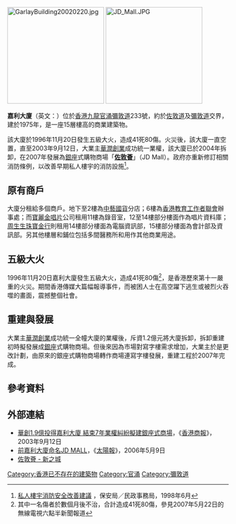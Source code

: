 {{Distinguish|嘉禾大廈}}
[[File:GarlayBuilding20020220.jpg|220px]]
[[File:JD_Mall.JPG|220px]]

'''嘉利大廈'''（英文：'''{{lang|en|Garley Building}}'''）位於[[香港|香港]][[九龍|九龍]][[官涌|官涌]][[彌敦道|彌敦道]]233號，約於[[佐敦道|佐敦道]]及[[彌敦道|彌敦道]]交界，建於1975年，是一座15層樓高的商業建築物。

該大廈於1996年11月20日發生五級大火，造成41死80傷。火災後，該大廈一直空置，直至2003年9月12日，大業主[[華潤創業|華潤創業]]成功統一業權，該大廈已於2004年拆卸，在2007年發展為[[銀座|銀座]]式購物商場「'''[[佐敦薈|佐敦薈]]'''」（JD Mall）。政府亦重新修訂相關消防條例，以改善早期私人樓宇的消防設施<ref>[http://www.info.gov.hk/consult/fire-c.doc 私人樓宇消防安全改善建議] {{Wayback|url=http://www.info.gov.hk/consult/fire-c.doc |date=20150924034848 }}，保安局／民政事務局，1998年6月</ref>。

==原有商戶==

大廈分租給多個商戶。地下至2樓為[[中藝|中藝國貨]]分店；6樓為[[香港教育工作者聯會|香港教育工作者聯會]]辦事處；而[[寶麗金唱片|寶麗金唱片]]公司租用11樓為錄音室，12至14樓部分樓面作為唱片資料庫；[[周生生|周生生珠寶金行]]則租用14樓部分樓面為電腦資訊部，15樓部分樓面為會計部及資訊部。另其他樓層和鋪位包括多間醫務所和用作其他商業用途。

==五級大火==
{{main|嘉利大廈火災}}
1996年11月20日嘉利大廈發生五級大火，造成41死80傷<ref>其中一名傷者於數個月後不治，合計造成41死80傷，參見2007年5月22日的無線電視六點半新聞報道</ref>，是香港歷來第十一嚴重的火災。期間香港傳媒大篇幅報導事件，而被困人士在高空躍下逃生或被烈火吞噬的畫面，震撼整個社會。

==重建與發展==
大業主[[華潤創業|華潤創業]]成功統一全幢大廈的業權後，斥資1.2億元將大廈拆卸，拆卸重建初時擬發展成[[銀座|銀座]]式購物商場。但後來因為市場對寫字樓需求增加，大業主於是更改計劃，由原來的銀座式購物商場轉作商場連寫字樓發展，重建工程於2007年完成。

==參考資料==
<div class="references-small">
<references />
</div>

==外部連結==
*[https://web.archive.org/web/20070302223257/http://www.cnwnc.com/20030912/ca534567.htm 華創1.9億投得嘉利大廈 結束7年業權糾紛擬建銀座式商場]，《[[香港商報|香港商報]]》，2003年9月12日
*[https://web.archive.org/web/20071118095408/http://the-sun.on.cc/channels/fina/20060509/20060509014133_0000.html 前嘉利大廈命名JD MALL]，《[[太陽報|太陽報]]》，2006年5月9日
*[https://web.archive.org/web/20140714125303/http://www.newtownmall.com.hk/hk/about/jordan.html 佐敦薈 - 新之城]

[[Category:香港已不存在的建築物|Category:香港已不存在的建築物]]
[[Category:官涌|Category:官涌]]
[[Category:彌敦道|Category:彌敦道]]